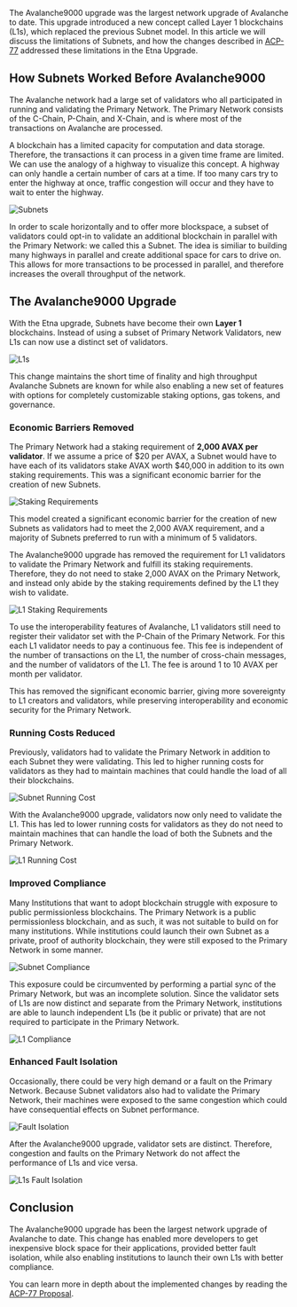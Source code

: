 
The Avalanche9000 upgrade was the largest network upgrade of Avalanche to date. This upgrade introduced a new
concept called Layer 1 blockchains (L1s), which replaced the previous Subnet model. In this article
we will discuss the limitations of Subnets, and how the changes described in
[ACP-77](https://github.com/avalanche-foundation/ACPs/blob/main/ACPs/77-reinventing-subnets/README.md)
addressed these limitations in the Etna Upgrade.

<YouTube id="6t2agl0J0OU" />

## How Subnets Worked Before Avalanche9000

The Avalanche network had a large set of validators who all participated in running and validating the Primary Network. The Primary Network consists of the C-Chain, P-Chain, and X-Chain, and is where most of the transactions on Avalanche are processed.

A blockchain has a limited capacity for computation and data storage. Therefore, the transactions it can process in a given time frame are limited. We can use the analogy of a highway to visualize this concept. A highway can only handle a certain number of cars at a time. If too many cars try to enter the highway at once, traffic congestion will occur and they have to wait to enter the highway.

<img src="/common-images/multi-chain-architecture/etna-upgrade/subnets.png" alt="Subnets" />

In order to scale horizontally and to offer more blockspace, a subset of validators could opt-in to validate an additional blockchain in parallel with the Primary Network: we called this a Subnet. The idea is similiar to building many highways in parallel and create additional space for cars to drive on. This allows for more transactions to be processed in parallel, and therefore increases the overall throughput of the network.

## The Avalanche9000 Upgrade

With the Etna upgrade, Subnets have become their own **Layer 1** blockchains. Instead of using a subset of Primary Network Validators, new L1s can now use a distinct set of validators.

<img src="/common-images/multi-chain-architecture/etna-upgrade/l1s.png" alt="L1s" />

This change maintains the short time of finality and high throughput Avalanche Subnets are known for while also enabling a new set of features with options for completely customizable staking options, gas tokens, and governance.

### Economic Barriers Removed

The Primary Network had a staking requirement of **2,000 AVAX per validator**. If we assume a price of \$20 per AVAX, a Subnet would have to have each of its validators stake AVAX worth \$40,000 in addition to its own staking requirements. This was a significant economic barrier for the creation of new Subnets.

<img src="/common-images/multi-chain-architecture/etna-upgrade/subnets-staking-requirements.png" alt="Staking Requirements" />

This model created a significant economic barrier for the creation of new Subnets as validators had to meet the 2,000 AVAX requirement, and a majority of Subnets preferred to run with a minimum of 5 validators.

The Avalanche9000 upgrade has removed the requirement for L1 validators to validate the Primary Network and fulfill its staking requirements. Therefore, they do not need to stake 2,000 AVAX on the Primary Network, and instead only abide by the staking requirements defined by the L1 they wish to validate.

<img src="/common-images/multi-chain-architecture/etna-upgrade/l1s-staking-requirement.png" alt="L1 Staking Requirements" />

To use the interoperability features of Avalanche, L1 validators still need to register their validator set with the P-Chain of the Primary Network. For this each L1 validator needs to pay a continuous fee. This fee is independent of the number of transactions on the L1, the number of cross-chain messages, and the number of validators of the L1. The fee is around 1 to 10 AVAX per month per validator.

This has removed the significant economic barrier, giving more sovereignty to L1 creators and validators, while preserving interoperability and economic security for the Primary Network.

### Running Costs Reduced

Previously, validators had to validate the Primary Network in addition to each Subnet they were validating. This led to higher running costs for validators as they had to maintain machines that could handle the load of all their blockchains.

<img src="/common-images/multi-chain-architecture/etna-upgrade/subnet-running-cost.png" alt="Subnet Running Cost" />

With the Avalanche9000 upgrade, validators now only need to validate the L1. This has led to lower running costs for validators as they do not need to maintain machines that can handle the load of both the Subnets and the Primary Network.

<img src="/common-images/multi-chain-architecture/etna-upgrade/l1-running-cost.png" alt="L1 Running Cost" />

### Improved Compliance

Many Institutions that want to adopt blockchain struggle with exposure to public permissionless blockchains. The Primary Network is a public permissionless blockchain, and as such, it was not suitable to build on for many institutions. While institutions could launch their own Subnet as a private, proof of authority blockchain, they were still exposed to the Primary Network in some manner.

<img src="/common-images/multi-chain-architecture/etna-upgrade/subnets-compliance.png" alt="Subnet Compliance" />

This exposure could be circumvented by performing a partial sync of the Primary Network, but was an incomplete solution. Since the validator sets of L1s are now distinct and separate from the Primary Network, institutions are able to launch independent L1s (be it public or private) that are not required to participate in the Primary Network.

<img src="/common-images/multi-chain-architecture/etna-upgrade/l1s-compliance.png" alt="L1 Compliance" />

### Enhanced Fault Isolation

Occasionally, there could be very high demand or a fault on the Primary Network. Because Subnet validators also had to validate the Primary Network, their machines were exposed to the same congestion which could have consequential effects on Subnet performance.

<img src="/common-images/multi-chain-architecture/etna-upgrade/subnets-primary-network-congestion.png" alt="Fault Isolation" />

After the Avalanche9000 upgrade, validator sets are distinct. Therefore, congestion and faults on the Primary Network do not affect the performance of L1s and vice versa.

<img src="/common-images/multi-chain-architecture/etna-upgrade/l1s-primary-network-faults.png" alt="L1s Fault Isolation" />

## Conclusion

The Avalanche9000 upgrade has been the largest network upgrade of Avalanche to date. This change has enabled more developers to get inexpensive block space for their applications, provided better fault isolation, while also enabling institutions to launch their own L1s with better compliance.

You can learn more in depth about the implemented changes by reading the [ACP-77 Proposal](https://github.com/avalanche-foundation/ACPs/blob/main/ACPs/77-reinventing-subnets/README.md).